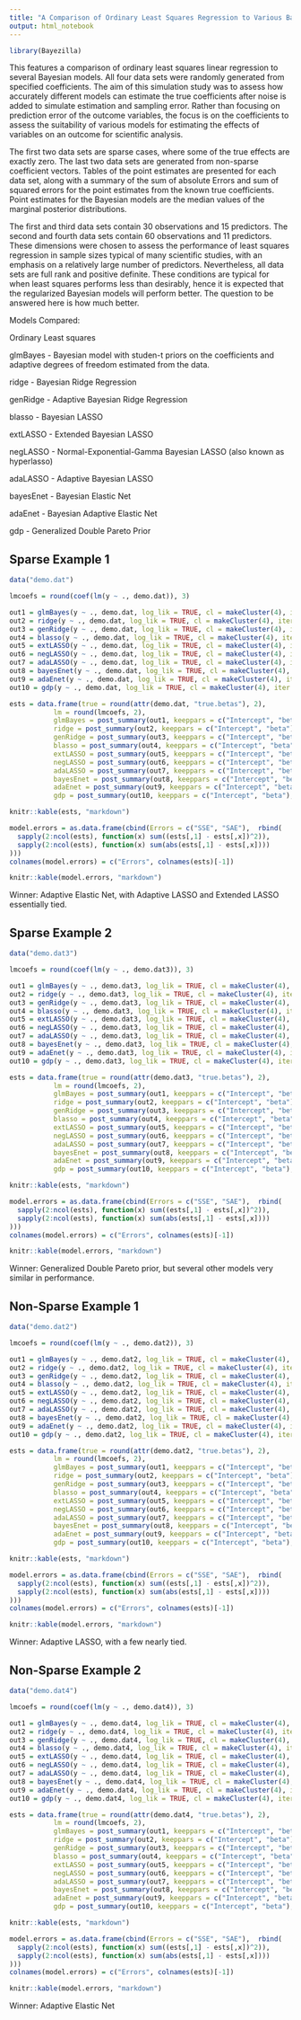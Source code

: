 ```yaml
---
title: "A Comparison of Ordinary Least Squares Regression to Various Bayesian Regression Models"
output: html_notebook
---
```



```r
library(Bayezilla)
```


This features a comparison of ordinary least squares linear regression to several Bayesian models. All four data sets were randomly generated from specified coefficients. The aim of this simulation study was to assess how accurately different models can estimate the true coefficients after noise is added to simulate estimation and sampling error. Rather than focusing on prediction error of the outcome variables, the focus is on the coefficients to assess the suitability of various models for estimating the effects of variables on an outcome for scientific analysis. 

The first two data sets are sparse cases, where some of the true effects are exactly zero. The last two data sets are generated from non-sparse coefficient vectors. Tables of the point estimates are presented for each data set, along with
a summary of the sum of absolute Errors and sum of squared errors for the point estimates from the known true coefficients. Point estimates for the Bayesian models are the median values of the
marginal posterior distributions. 

The first and third data sets contain 30 observations and 15 predictors. The second and fourth
data sets contain 60 observations and 11 predictors. These dimensions were chosen to assess the performance of 
least squares regression in sample sizes typical of many scientific studies, with an emphasis on a relatively 
large number of predictors. Nevertheless, all data sets are full rank and positive definite. These conditions are typical for when least squares performs less than desirably, hence it is expected that the regularized Bayesian models will perform better. The question to be answered here is how much better. 

Models Compared:

Ordinary Least squares

glmBayes - Bayesian model with studen-t priors on the coefficients and adaptive degrees of freedom estimated from the data.

ridge - Bayesian Ridge Regression

genRidge - Adaptive Bayesian Ridge Regression

blasso - Bayesian LASSO 

extLASSO - Extended Bayesian LASSO

negLASSO - Normal-Exponential-Gamma Bayesian LASSO (also known as hyperlasso)

adaLASSO - Adaptive Bayesian LASSO

bayesEnet - Bayesian Elastic Net

adaEnet - Bayesian Adaptive Elastic Net

gdp - Generalized Double Pareto Prior

## Sparse Example 1

```r
data("demo.dat")
```

```r
lmcoefs = round(coef(lm(y ~ ., demo.dat)), 3)
```

```r
out1 = glmBayes(y ~ ., demo.dat, log_lik = TRUE, cl = makeCluster(4), iter = 4000, thin = 1, adapt = 1000, warmup = 1000, method = "rjparallel")
out2 = ridge(y ~ ., demo.dat, log_lik = TRUE, cl = makeCluster(4), iter = 4000, thin = 1, adapt = 1000, warmup = 1000, method = "rjparallel")
out3 = genRidge(y ~ ., demo.dat, log_lik = TRUE, cl = makeCluster(4), iter = 4000, thin = 1, adapt = 1000, warmup = 1000, method = "rjparallel")
out4 = blasso(y ~ ., demo.dat, log_lik = TRUE, cl = makeCluster(4), iter = 4000, thin = 1, adapt = 1000, warmup = 1000, method = "rjparallel")
out5 = extLASSO(y ~ ., demo.dat, log_lik = TRUE, cl = makeCluster(4), iter = 4000, thin = 1, adapt = 1000, warmup = 1000, method = "rjparallel")
out6 = negLASSO(y ~ ., demo.dat, log_lik = TRUE, cl = makeCluster(4), iter = 4000, thin = 1, adapt = 1000, warmup = 1000, method = "rjparallel")
out7 = adaLASSO(y ~ ., demo.dat, log_lik = TRUE, cl = makeCluster(4), iter = 4000, thin = 1, adapt = 1000, warmup = 1000, method = "rjparallel")
out8 = bayesEnet(y ~ ., demo.dat, log_lik = TRUE, cl = makeCluster(4), iter = 4000, thin = 1, adapt = 1000, warmup = 1000, method = "rjparallel")
out9 = adaEnet(y ~ ., demo.dat, log_lik = TRUE, cl = makeCluster(4), iter = 4000, thin = 1, adapt = 1000, warmup = 1000, method = "rjparallel")
out10 = gdp(y ~ ., demo.dat, log_lik = TRUE, cl = makeCluster(4), iter = 4000, thin = 1, adapt = 1000, warmup = 1000, method = "rjparallel")
```


```r
ests = data.frame(true = round(attr(demo.dat, "true.betas"), 2), 
           lm = round(lmcoefs, 2), 
           glmBayes = post_summary(out1, keeppars = c("Intercept", "beta"), knitr = FALSE)$median,
           ridge = post_summary(out2, keeppars = c("Intercept", "beta"), knitr = FALSE)$median,
           genRidge = post_summary(out3, keeppars = c("Intercept", "beta"), knitr = FALSE)$median,
           blasso = post_summary(out4, keeppars = c("Intercept", "beta"), knitr = FALSE)$median,
           extLASSO = post_summary(out5, keeppars = c("Intercept", "beta"), knitr = FALSE)$median,
           negLASSO = post_summary(out6, keeppars = c("Intercept", "beta"), knitr = FALSE)$median,
           adaLASSO = post_summary(out7, keeppars = c("Intercept", "beta"), knitr = FALSE)$median,
           bayesEnet = post_summary(out8, keeppars = c("Intercept", "beta"), knitr = FALSE)$median,
           adaEnet = post_summary(out9, keeppars = c("Intercept", "beta"), knitr = FALSE)$median,
           gdp = post_summary(out10, keeppars = c("Intercept", "beta"), knitr = FALSE)$median)

knitr::kable(ests, "markdown")

model.errors = as.data.frame(cbind(Errors = c("SSE", "SAE"),  rbind(
  sapply(2:ncol(ests), function(x) sum((ests[,1] - ests[,x])^2)),
  sapply(2:ncol(ests), function(x) sum(abs(ests[,1] - ests[,x])))
)))
colnames(model.errors) = c("Errors", colnames(ests)[-1])

knitr::kable(model.errors, "markdown")
```

Winner: Adaptive Elastic Net, with Adaptive LASSO and Extended LASSO essentially tied.

## Sparse Example 2

```r
data("demo.dat3")
```


```r
lmcoefs = round(coef(lm(y ~ ., demo.dat3)), 3)
```


```r
out1 = glmBayes(y ~ ., demo.dat3, log_lik = TRUE, cl = makeCluster(4), iter = 4000, thin = 1, adapt = 1000, warmup = 1000, method = "rjparallel")
out2 = ridge(y ~ ., demo.dat3, log_lik = TRUE, cl = makeCluster(4), iter = 4000, thin = 1, adapt = 1000, warmup = 1000, method = "rjparallel")
out3 = genRidge(y ~ ., demo.dat3, log_lik = TRUE, cl = makeCluster(4), iter = 4000, thin = 1, adapt = 1000, warmup = 1000, method = "rjparallel")
out4 = blasso(y ~ ., demo.dat3, log_lik = TRUE, cl = makeCluster(4), iter = 4000, thin = 1, adapt = 1000, warmup = 1000, method = "rjparallel")
out5 = extLASSO(y ~ ., demo.dat3, log_lik = TRUE, cl = makeCluster(4), iter = 4000, thin = 1, adapt = 1000, warmup = 1000, method = "rjparallel")
out6 = negLASSO(y ~ ., demo.dat3, log_lik = TRUE, cl = makeCluster(4), iter = 4000, thin = 1, adapt = 1000, warmup = 1000, method = "rjparallel")
out7 = adaLASSO(y ~ ., demo.dat3, log_lik = TRUE, cl = makeCluster(4), iter = 4000, thin = 1, adapt = 1000, warmup = 1000, method = "rjparallel")
out8 = bayesEnet(y ~ ., demo.dat3, log_lik = TRUE, cl = makeCluster(4), iter = 4000, thin = 1, adapt = 1000, warmup = 1000, method = "rjparallel")
out9 = adaEnet(y ~ ., demo.dat3, log_lik = TRUE, cl = makeCluster(4), iter = 4000, thin = 1, adapt = 1000, warmup = 1000, method = "rjparallel")
out10 = gdp(y ~ ., demo.dat3, log_lik = TRUE, cl = makeCluster(4), iter = 4000, thin = 1, adapt = 1000, warmup = 1000, method = "rjparallel")
```


```r
ests = data.frame(true = round(attr(demo.dat3, "true.betas"), 2), 
           lm = round(lmcoefs, 2), 
           glmBayes = post_summary(out1, keeppars = c("Intercept", "beta"), knitr = FALSE)$median,
           ridge = post_summary(out2, keeppars = c("Intercept", "beta"), knitr = FALSE)$median,
           genRidge = post_summary(out3, keeppars = c("Intercept", "beta"), knitr = FALSE)$median,
           blasso = post_summary(out4, keeppars = c("Intercept", "beta"), knitr = FALSE)$median,
           extLASSO = post_summary(out5, keeppars = c("Intercept", "beta"), knitr = FALSE)$median,
           negLASSO = post_summary(out6, keeppars = c("Intercept", "beta"), knitr = FALSE)$median,
           adaLASSO = post_summary(out7, keeppars = c("Intercept", "beta"), knitr = FALSE)$median,
           bayesEnet = post_summary(out8, keeppars = c("Intercept", "beta"), knitr = FALSE)$median,
           adaEnet = post_summary(out9, keeppars = c("Intercept", "beta"), knitr = FALSE)$median,
           gdp = post_summary(out10, keeppars = c("Intercept", "beta"), knitr = FALSE)$median)

knitr::kable(ests, "markdown")

model.errors = as.data.frame(cbind(Errors = c("SSE", "SAE"),  rbind(
  sapply(2:ncol(ests), function(x) sum((ests[,1] - ests[,x])^2)),
  sapply(2:ncol(ests), function(x) sum(abs(ests[,1] - ests[,x])))
)))
colnames(model.errors) = c("Errors", colnames(ests)[-1])

knitr::kable(model.errors, "markdown")
```

Winner: Generalized Double Pareto prior, but several other models very
similar in performance.

## Non-Sparse Example 1

```r
data("demo.dat2")
```

```r
lmcoefs = round(coef(lm(y ~ ., demo.dat2)), 3)
```
 
```r
out1 = glmBayes(y ~ ., demo.dat2, log_lik = TRUE, cl = makeCluster(4), iter = 4000, thin = 1, adapt = 1000, warmup = 1000, method = "rjparallel")
out2 = ridge(y ~ ., demo.dat2, log_lik = TRUE, cl = makeCluster(4), iter = 4000, thin = 1, adapt = 1000, warmup = 1000, method = "rjparallel")
out3 = genRidge(y ~ ., demo.dat2, log_lik = TRUE, cl = makeCluster(4), iter = 4000, thin = 1, adapt = 1000, warmup = 1000, method = "rjparallel")
out4 = blasso(y ~ ., demo.dat2, log_lik = TRUE, cl = makeCluster(4), iter = 4000, thin = 1, adapt = 1000, warmup = 1000, method = "rjparallel")
out5 = extLASSO(y ~ ., demo.dat2, log_lik = TRUE, cl = makeCluster(4), iter = 4000, thin = 1, adapt = 1000, warmup = 1000, method = "rjparallel")
out6 = negLASSO(y ~ ., demo.dat2, log_lik = TRUE, cl = makeCluster(4), iter = 4000, thin = 1, adapt = 1000, warmup = 1000, method = "rjparallel")
out7 = adaLASSO(y ~ ., demo.dat2, log_lik = TRUE, cl = makeCluster(4), iter = 4000, thin = 1, adapt = 1000, warmup = 1000, method = "rjparallel")
out8 = bayesEnet(y ~ ., demo.dat2, log_lik = TRUE, cl = makeCluster(4), iter = 4000, thin = 1, adapt = 1000, warmup = 1000, method = "rjparallel")
out9 = adaEnet(y ~ ., demo.dat2, log_lik = TRUE, cl = makeCluster(4), iter = 4000, thin = 1, adapt = 1000, warmup = 1000, method = "rjparallel")
out10 = gdp(y ~ ., demo.dat2, log_lik = TRUE, cl = makeCluster(4), iter = 4000, thin = 1, adapt = 1000, warmup = 1000, method = "rjparallel")
```


```r
ests = data.frame(true = round(attr(demo.dat2, "true.betas"), 2), 
           lm = round(lmcoefs, 2), 
           glmBayes = post_summary(out1, keeppars = c("Intercept", "beta"), knitr = FALSE)$median,
           ridge = post_summary(out2, keeppars = c("Intercept", "beta"), knitr = FALSE)$median,
           genRidge = post_summary(out3, keeppars = c("Intercept", "beta"), knitr = FALSE)$median,
           blasso = post_summary(out4, keeppars = c("Intercept", "beta"), knitr = FALSE)$median,
           extLASSO = post_summary(out5, keeppars = c("Intercept", "beta"), knitr = FALSE)$median,
           negLASSO = post_summary(out6, keeppars = c("Intercept", "beta"), knitr = FALSE)$median,
           adaLASSO = post_summary(out7, keeppars = c("Intercept", "beta"), knitr = FALSE)$median,
           bayesEnet = post_summary(out8, keeppars = c("Intercept", "beta"), knitr = FALSE)$median,
           adaEnet = post_summary(out9, keeppars = c("Intercept", "beta"), knitr = FALSE)$median,
           gdp = post_summary(out10, keeppars = c("Intercept", "beta"), knitr = FALSE)$median)

knitr::kable(ests, "markdown")

model.errors = as.data.frame(cbind(Errors = c("SSE", "SAE"),  rbind(
  sapply(2:ncol(ests), function(x) sum((ests[,1] - ests[,x])^2)),
  sapply(2:ncol(ests), function(x) sum(abs(ests[,1] - ests[,x])))
)))
colnames(model.errors) = c("Errors", colnames(ests)[-1])

knitr::kable(model.errors, "markdown")
```

Winner: Adaptive LASSO, with a few nearly tied.

## Non-Sparse Example 2

```r
data("demo.dat4")
```

```r
lmcoefs = round(coef(lm(y ~ ., demo.dat4)), 3)
```
 
```r
out1 = glmBayes(y ~ ., demo.dat4, log_lik = TRUE, cl = makeCluster(4), iter = 4000, thin = 1, adapt = 1000, warmup = 1000, method = "rjparallel")
out2 = ridge(y ~ ., demo.dat4, log_lik = TRUE, cl = makeCluster(4), iter = 4000, thin = 1, adapt = 1000, warmup = 1000, method = "rjparallel")
out3 = genRidge(y ~ ., demo.dat4, log_lik = TRUE, cl = makeCluster(4), iter = 4000, thin = 1, adapt = 1000, warmup = 1000, method = "rjparallel")
out4 = blasso(y ~ ., demo.dat4, log_lik = TRUE, cl = makeCluster(4), iter = 4000, thin = 1, adapt = 1000, warmup = 1000, method = "rjparallel")
out5 = extLASSO(y ~ ., demo.dat4, log_lik = TRUE, cl = makeCluster(4), iter = 4000, thin = 1, adapt = 1000, warmup = 1000, method = "rjparallel")
out6 = negLASSO(y ~ ., demo.dat4, log_lik = TRUE, cl = makeCluster(4), iter = 4000, thin = 1, adapt = 1000, warmup = 1000, method = "rjparallel")
out7 = adaLASSO(y ~ ., demo.dat4, log_lik = TRUE, cl = makeCluster(4), iter = 4000, thin = 1, adapt = 1000, warmup = 1000, method = "rjparallel")
out8 = bayesEnet(y ~ ., demo.dat4, log_lik = TRUE, cl = makeCluster(4), iter = 4000, thin = 1, adapt = 1000, warmup = 1000, method = "rjparallel")
out9 = adaEnet(y ~ ., demo.dat4, log_lik = TRUE, cl = makeCluster(4), iter = 4000, thin = 1, adapt = 1000, warmup = 1000, method = "rjparallel")
out10 = gdp(y ~ ., demo.dat4, log_lik = TRUE, cl = makeCluster(4), iter = 4000, thin = 1, adapt = 1000, warmup = 1000, method = "rjparallel")
```


```r
ests = data.frame(true = round(attr(demo.dat4, "true.betas"), 2), 
           lm = round(lmcoefs, 2), 
           glmBayes = post_summary(out1, keeppars = c("Intercept", "beta"), knitr = FALSE)$median,
           ridge = post_summary(out2, keeppars = c("Intercept", "beta"), knitr = FALSE)$median,
           genRidge = post_summary(out3, keeppars = c("Intercept", "beta"), knitr = FALSE)$median,
           blasso = post_summary(out4, keeppars = c("Intercept", "beta"), knitr = FALSE)$median,
           extLASSO = post_summary(out5, keeppars = c("Intercept", "beta"), knitr = FALSE)$median,
           negLASSO = post_summary(out6, keeppars = c("Intercept", "beta"), knitr = FALSE)$median,
           adaLASSO = post_summary(out7, keeppars = c("Intercept", "beta"), knitr = FALSE)$median,
           bayesEnet = post_summary(out8, keeppars = c("Intercept", "beta"), knitr = FALSE)$median,
           adaEnet = post_summary(out9, keeppars = c("Intercept", "beta"), knitr = FALSE)$median,
           gdp = post_summary(out10, keeppars = c("Intercept", "beta"), knitr = FALSE)$median)

knitr::kable(ests, "markdown")

model.errors = as.data.frame(cbind(Errors = c("SSE", "SAE"),  rbind(
  sapply(2:ncol(ests), function(x) sum((ests[,1] - ests[,x])^2)),
  sapply(2:ncol(ests), function(x) sum(abs(ests[,1] - ests[,x])))
)))
colnames(model.errors) = c("Errors", colnames(ests)[-1])

knitr::kable(model.errors, "markdown")
```

Winner: Adaptive Elastic Net